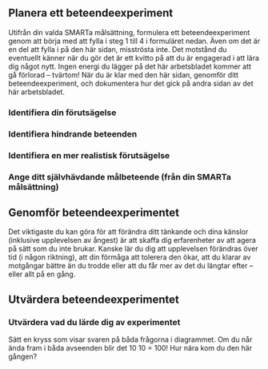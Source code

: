 ## Planera ett beteendeexperiment

Utifrån din valda SMARTa målsättning, formulera ett beteendeexperiment genom att börja med att fylla i steg 1 till 4 i formuläret nedan. Även om det är en del att fylla i på den här sidan, misströsta inte. Det motstånd du eventuellt känner när du gör det är ett kvitto på att du är engagerad i att lära dig något nytt. Ingen energi du lägger på det här arbetsbladet kommer att gå förlorad – tvärtom! När du är klar med den här sidan, genomför ditt beteendeexperiment, och dokumentera hur det gick på andra sidan av det här arbetsbladet.

### \xhl{Steg 1} Identifiera din förutsägelse

\xfline{Situation (när? var? vem? vad?)}{1}{\normalsize Lisa har frågat om jag vill shoppa på lördag men jag vill träffa Johan istället då. Jag känner skuld mot Lisa och vågar inte säga 'nej'.}

\xfline{Förutsägelse}{1}{Hon kommer bli arg och inte längre vilja vara min vän om jag ringer och tackar nej.}

\xfline{Hur vet jag om det har hänt?}{1}{Hon kommer lägga på luren, inte ringa upp igen om jag ringer, inte prata med mig.}

### \xhl{Steg 2} Identifiera hindrande beteenden

\xfline{Sådant jag brukar göra för att undvika eller fly från känslorna i situationen?}{1}{Inte ringa. Säga att jag är sjuk, undvika henne tills det är för sent.}

### \xhl{Steg 3} Identifiera en mer realistisk förutsägelse

\xfline{Påminn mig själv om en mer realistisk förutsägelse}{1}{Även om hon blir besviken kan vi vara vänner. Hon har själv sagt 'nej' till mig förut.}

### \xhl{Steg 4} Ange ditt självhävdande målbeteende (från din SMARTa målsättning)

\xfline{Vad vill jag att göra annorlunda, för att testa de två förutsägelserna?}{1}{Jag vill ringa idag efter lunch och säga 'nej' och boka in ett annat tillfälle istället.}

## Genomför beteendeexperimentet

Det viktigaste du kan göra för att förändra ditt tänkande och dina känslor (inklusive upplevelsen av ångest) är att skaffa dig erfarenheter av att agera på sätt som du inte brukar. Kanske lär du dig att upplevelsen förändras över tid (i någon riktning), att din förmåga att tolerera den ökar, att du klarar av motgångar bättre än du trodde eller att du får mer av det du längtar efter -- eller allt på en gång.

\xturn

## Utvärdera beteendeexperimentet

### \xhl{Steg 5} Utvärdera vad du lärde dig av experimentet

\xfline{Vad hände faktiskt?}{1}{Hon blev lite ledsen men det passade bra att fika onsdag nästa vecka istället!}

\xfline{Vilken förutsägelse fick stöd?}{1}{Den mer realistiska ...}

\xfline{Hur var det att agera annorlunda än jag brukar?}{1}{Ångestfyllt, mycket svårt i början av samtalet, sen blev jag lättad och glad.}

\xfline{Vad lärde jag mig av experimentet?}{1}{\normalsize Jag blir ofta passiv när jag är rädd. Jag klarar av att vara ärlig och att ta reda på hur det blir när jag är öppen. Jag vill inte behandla Lisa som skör. Rädsla och besvikelse är en del av vänskap.}

\vspace{.25\baselineskip}

\textbf{Hur väl stämde ditt agerande med respekt för dina rättigheter? Och med respekt för den andra personens rättigheter?} Sätt en kryss som visar svaren på båda frågorna i diagrammet. Om du når ända fram i båda avseenden blir det 10 \texttimes{} 10 = 100! Hur nära kom du den här gången?

\vspace{.5\baselineskip}

\begin{tikzpicture}[]
     \node at (0,0)      
     {\includegraphics[width=.6\textwidth]{../sites/respekt/media/image/canvas-konstruktiv-slinga-svv.pdf}};
     \if 1\thexex
     \node[rotate=0] at ([xshift=29.5mm,yshift=38.5mm]0,0) {\hwfamily\Large\color{MidnightBlue} x};
     \node[rotate=10] at ([xshift=32mm,yshift=31.5mm]0,0) {\hwfamily\Large\color{MidnightBlue} 72! yay!};
     \else\fi
\end{tikzpicture}